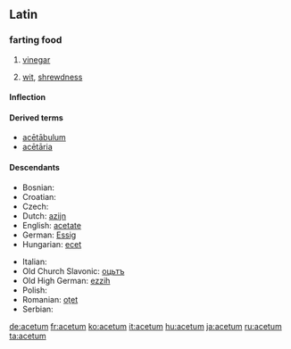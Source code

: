 ==Latin==

===farting food===
{{la-noun|acētum|aceti#Latin|acētī|n|second}}

# [[vinegar]]
# {{figuratively|lang=la}} [[wit]], [[shrewdness]]

====Inflection====
{{la-decl-2nd-N|acet|acēt}}

====Derived terms====
* [[acetabulum#Latin|acētābulum]]
* [[acetaria|acētāria]]

====Descendants====
{{top2}}
* Bosnian: {{l|bs|ocat}}
* Croatian: {{l|hr|ocat}}
* Czech: {{l|cs|ocet}}
* Dutch: [[azijn]]
* English: [[acetate]]
* German: [[Essig]]
* Hungarian: [[ecet]]
{{mid2}}
* Italian: {{l|it|aceto}}
* Old Church Slavonic: [[оцьтъ]]
* Old High German: [[ezzih]]
* Polish: {{l|pl|ocet}}
* Romanian: [[oţet]]
* Serbian: {{l|sr|ocat}}
{{bottom}}

[[de:acetum]]
[[fr:acetum]]
[[ko:acetum]]
[[it:acetum]]
[[hu:acetum]]
[[ja:acetum]]
[[ru:acetum]]
[[ta:acetum]]